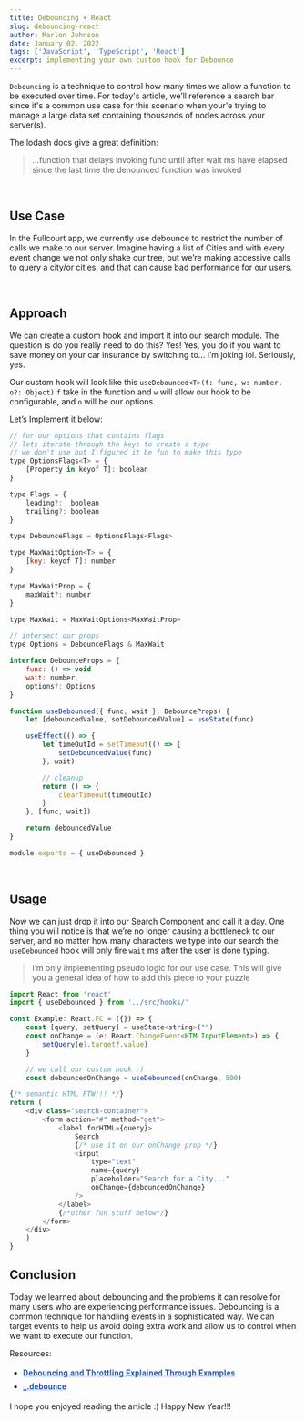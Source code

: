 ```yaml
---
title: Debouncing + React
slug: debouncing-react
author: Marlon Johnson
date: January 02, 2022
tags: ['JavaScript', 'TypeScript', 'React']
excerpt: implementing your own custom hook for Debounce
---
```


`Debouncing` is a technique to control how many times we allow a function to be executed over time.
For today's article, we’ll reference a search bar since it's a common use case for this scenario when your'e trying to manage a large data set containing thousands of nodes across your server(s).

The lodash docs give a great definition: 
> ...function that delays invoking func until after wait ms have elapsed since the last time the denounced function was invoked

<br />

## Use Case

In the Fullcourt app, we currently use debounce to restrict the number of calls we make to our server. Imagine having a list of Cities and with every event change we not only shake our tree, but we’re making accessive calls to query a city/or cities, and that can cause bad performance for our users.

<br />

## Approach

We can create a custom hook and import it into our search module. The question is do you really need to do this? Yes! Yes, you do if you want to save money on your car insurance by switching to... I’m joking lol. Seriously, yes.

Our custom hook will look like this `useDebounced<T>(f: func, w: number, o?: Object)` `f` take in the function and `w` will allow our hook to be configurable, and `o` will be our options.

Let’s Implement it below:

```js
// for our options that contains flags
// lets iterate through the keys to create a type
// we don't use but I figured it be fun to make this type
type OptionsFlags<T> = {
	[Property in keyof T]: boolean
}

type Flags = {
	leading?:  boolean
	trailing?: boolean
}

type DebounceFlags = OptionsFlags<Flags>

type MaxWaitOption<T> = {
	[key: keyof T]: number
}

type MaxWaitProp = {
	maxWait?: number
}

type MaxWait = MaxWaitOptions<MaxWaitProp>

// intersect our props
type Options = DebounceFlags & MaxWait

interface DebounceProps = {
	func: () => void
	wait: number,
	options?: Options
}

function useDebounced({ func, wait }: DebounceProps) {
	let [debouncedValue, setDebouncedValue] = useState(func)

	useEffect(() => {
		let timeOutId = setTimeout(() => {
			setDebouncedValue(func)
		}, wait)

		// cleanup
		return () => {
			clearTimeout(timeoutId)
		}
	}, [func, wait])

	return debouncedValue
}

module.exports = { useDebounced }
```

<br />

## Usage

Now we can just drop it into our Search Component and call it a day. One thing you will notice is that we’re no longer causing a bottleneck to our server, and no matter how many characters we type into our search the `useDebounced` hook will only fire `wait` ms after the user is done typing.

> I’m only implementing pseudo logic for our use case. This will give you a general idea of how to add this piece to your puzzle

```js {11,24}
import React from 'react'
import { useDebounced } from '../src/hooks/'

const Example: React.FC = ({}) => {
	const [query, setQuery] = useState<string>("")
	const onChange = (e: React.ChangeEvent<HTMLInputElement>) => {
		setQuery(e?.target?.value)
	}

	// we call our custom hook :)
	const debouncedOnChange = useDebounced(onChange, 500)

{/* semantic HTML FTW!!! */}
return (
	<div class="search-container">
		<form action="#" method="get">
			<label forHTML={query}>
				Search
				{/* use it on our onChange prop */}
				<input 
					type="text" 
					name={query} 
					placeholder="Search for a City..." 
					onChange={debouncedOnChange}
				/>
			</label>
			{/*other fun stuff below*/}
		</form>
	</div>
	)
}
```

## Conclusion

Today we learned about debouncing and the problems it can resolve for many users who are experiencing performance issues. Debouncing is a common technique for handling events in a sophisticated way. We can target events to help us avoid doing extra work and allow us to control when we want to execute our function.

Resources:

<ul>

<li>
  <a
    href="https://css-tricks.com/debouncing-throttling-explained-examples/"
    style="background-image: linear-gradient(transparent 70%,#dbe4ff 0);
box-sizing: border-box;
color: #2a5aa7;
cursor: pointer;
font-family: Roboto,sans-serif;
font-weight: 700;
letter-spacing: .4px;
line-height: 24px;
text-decoration: none;width:max-content;a:hover
{color: #222;}"
    target="_blank"
    rel="noopener noreferrer"
  >
    Debouncing and Throttling Explained Through Examples
  </a>
</li>

<li>
  <a
    href="https://lodash.com/docs/4.17.15#debounce"
    style="background-image: linear-gradient(transparent 70%,#dbe4ff 0);
box-sizing: border-box;
color: #2a5aa7;
cursor: pointer;
font-family: Roboto,sans-serif;
font-weight: 700;
letter-spacing: .4px;
line-height: 24px;
text-decoration: none;width:max-content;a:hover
{color: #222;}"
    target="_blank"
    rel="noopener noreferrer"
  >
    _.debounce
  </a>
</li>

</ul>

I hope you enjoyed reading the article :) Happy New Year!!!

